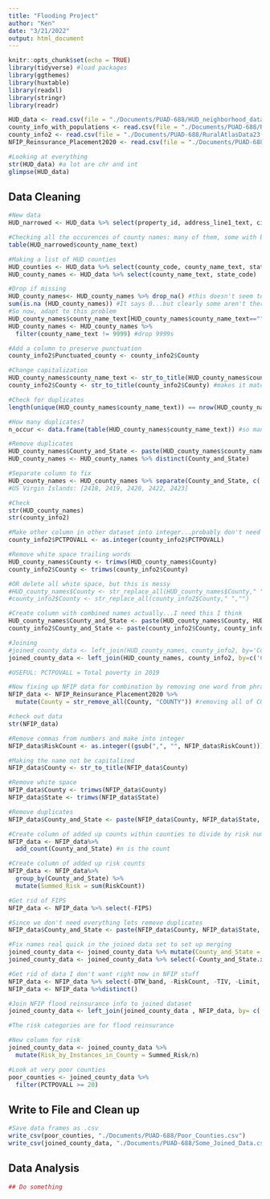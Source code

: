 ```yaml
---
title: "Flooding Project"
author: "Ken"
date: "3/21/2022"
output: html_document
---
```


```r
knitr::opts_chunk$set(echo = TRUE)
library(tidyverse) #load packages
library(ggthemes)
library(huxtable)
library(readxl)
library(stringr)
library(readr)

HUD_data <- read.csv(file = "./Documents/PUAD-688/HUD_neighborhood_data.csv") 
county_info_with_populations <- read.csv(file = "./Documents/PUAD-688/RuralAtlasData23People.csv") 
county_info2 <- read.csv(file = "./Documents/PUAD-688/RuralAtlasData23.csv") 
NFIP_Reinsurance_Placement2020 <- read.csv(file = "./Documents/PUAD-688/NFIP_2021_Exposure_by_DTW(2021_NFIP_Reinsurance_Placement_Information).csv") 

#Looking at everything
str(HUD_data) #a lot are chr and int 
glimpse(HUD_data)
```

## Data Cleaning

```r

#New data
HUD_narrowed <- HUD_data %>% select(property_id, address_line1_text, city_name_text, state_code, county_code, county_name_text)

#Checking all the occurences of county names: many of them, some with both upper and lower case writing 
table(HUD_narrowed$county_name_text)

#Making a list of HUD counties 
HUD_counties <- HUD_data %>% select(county_code, county_name_text, state_code)
HUD_county_names <- HUD_data %>% select(county_name_text, state_code)

#Drop if missing
HUD_county_names<- HUD_county_names %>% drop_na() #this doesn't seem to work 
sum(is.na (HUD_county_names)) #It says 0...but clearly some aren't there
#So now, adapt to this problem 
HUD_county_names$county_name_text[HUD_county_names$county_name_text==""] <- 9999 #make NAs equal to 9999
HUD_county_names <- HUD_county_names %>%
  filter(county_name_text != 9999) #drop 9999s

#Add a column to preserve punctuation 
county_info2$Punctuated_county <- county_info2$County

#Change capitalization 
HUD_county_names$county_name_text <- str_to_title(HUD_county_names$county_name_text) #removes all the weird punctuation and standardizes
county_info2$County <- str_to_title(county_info2$County) #makes it match the above

#Check for duplicates 
length(unique(HUD_county_names$county_name_text)) == nrow(HUD_county_names) #FALSE = there are duplicates 

#How many duplicates?
n_occur <- data.frame(table(HUD_county_names$county_name_text)) #so many duplicates...

#Remove duplicates
HUD_county_names$County_and_State <- paste(HUD_county_names$county_name_text, HUD_county_names$state_code, sep="_") #combine columns into new one, County_and_State
HUD_county_names <- HUD_county_names %>% distinct(County_and_State) 

#Separate column to fix 
HUD_county_names <- HUD_county_names %>% separate(County_and_State, c('County', 'State'), "_", convert = TRUE) 
#US Virgin Islands: [2418, 2419, 2420, 2422, 2423]

#Check
str(HUD_county_names)
str(county_info2)

#Make other column in other dataset into integer...probably don't need to do this 
county_info2$PCTPOVALL <- as.integer(county_info2$PCTPOVALL)

#Remove white space trailing words
HUD_county_names$County <- trimws(HUD_county_names$County)
county_info2$County <- trimws(county_info2$County)

#OR delete all white space, but this is messy 
#HUD_county_names$County <- str_replace_all(HUD_county_names$County," ","")
#county_info2$County <- str_replace_all(county_info2$County," ","") 

#Create column with combined names actually...I need this I think
HUD_county_names$County_and_State <- paste(HUD_county_names$County, HUD_county_names$State, sep="_") #squish back together 
county_info2$County_and_State <- paste(county_info2$County, county_info2$State, sep="_") #squish back together 

#Joining 
#joined_county_data <- left_join(HUD_county_names, county_info2, by='County_and_State') #one way to join, but less neat
joined_county_data <- left_join(HUD_county_names, county_info2, by=c('County' = 'County', 'State' = 'State')) #results in 2773 observations

#USEFUL: PCTPOVALL = Total poverty in 2019

#Now fixing up NFIP data for combination by removing one word from phrases
NFIP_data <- NFIP_Reinsurance_Placement2020 %>%
  mutate(County = str_remove_all(County, "COUNTY")) #removing all of COUNTY from county names 

#check out data 
str(NFIP_data)

#Remove commas from numbers and make into integer
NFIP_data$RiskCount <- as.integer((gsub(",", "", NFIP_data$RiskCount)))

#Making the name not be capitalized 
NFIP_data$County <- str_to_title(NFIP_data$County)

#Remove white space 
NFIP_data$County <- trimws(NFIP_data$County)
NFIP_data$State <- trimws(NFIP_data$State)

#Remove duplicates
NFIP_data$County_and_State <- paste(NFIP_data$County, NFIP_data$State, sep="_") #combine columns into new one, County_and_State

#Create column of added up counts within counties to divide by risk numbers
NFIP_data <- NFIP_data%>%
  add_count(County_and_State) #n is the count

#Create column of added up risk counts 
NFIP_data <- NFIP_data%>%
  group_by(County_and_State) %>% 
  mutate(Summed_Risk = sum(RiskCount))

#Get rid of FIPS
NFIP_data <- NFIP_data %>% select(-FIPS)

#Since we don't need everything lets remove duplicates 
NFIP_data$County_and_State <- paste(NFIP_data$County, NFIP_data$State, sep="_")

#Fix names real quick in the joined data set to set up merging 
joined_county_data <- joined_county_data %>% mutate(County_and_State = County_and_State.y)
joined_county_data <- joined_county_data %>% select(-County_and_State.x, -County_and_State.y)

#Get rid of data I don't want right now in NFIP stuff 
NFIP_data <- NFIP_data %>% select(-DTW_band, -RiskCount, -TIV, -Limit, -RollUp_Level, -County, -State)
NFIP_data <- NFIP_data %>%distinct()

#Join NFIP flood reinsurance info to joined dataset
joined_county_data <- left_join(joined_county_data , NFIP_data, by= c('County_and_State' = 'County_and_State'))

#The risk categories are for flood reinsurance 

#New column for risk
joined_county_data <- joined_county_data %>% 
  mutate(Risk_by_Instances_in_County = Summed_Risk/n)

#Look at very poor counties 
poor_counties <- joined_county_data %>%
  filter(PCTPOVALL >= 20) 
```

## Write to File and Clean up
```r
#Save data frames as .csv
write_csv(poor_counties, "./Documents/PUAD-688/Poor_Counties.csv")
write_csv(joined_county_data, "./Documents/PUAD-688/Some_Joined_Data.csv")

```


## Data Analysis

```r
## Do something
```
